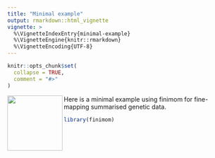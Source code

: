 ```yaml
---
title: "Minimal example"
output: rmarkdown::html_vignette
vignette: >
  %\VignetteIndexEntry{minimal-example}
  %\VignetteEngine{knitr::rmarkdown}
  %\VignetteEncoding{UTF-8}
---
```


```r
knitr::opts_chunk$set(
  collapse = TRUE,
  comment = "#>"
)
```

<img src="man/figures/work-in-progress.png" align="left" width="125"/>

Here is a minimal example using finimom for fine-mapping summarised genetic data.

```r
library(finimom)
```

